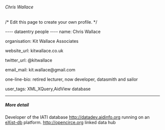 ====== Chris Wallace ======
/* Edit this page to create your own profile. */

---- dataentry people ----
name: Chris Wallace

organisation: Kit Wallace Associates

website_url: kitwallace.co.uk

twitter_url: @kitwallace

email_mail: kit.wallace@gmail.com

one-line-bio: retired lecturer, now developer, datasmith and sailor

user_tags:   XML,XQuery,AidView database
----

===== More detail =====
Developer of the IATI database http://datadev.aidinfo.org running on an [[http:eXist-db.org |eXist-db]] platform.  http://opencirce.org linked data hub





